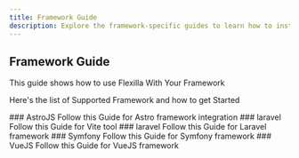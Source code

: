 ```yaml
---
title: Framework Guide
description: Explore the framework-specific guides to learn how to install Flexilla with various frameworks/build tools.
---
```


## Framework Guide

This guide shows how to use Flexilla With Your Framework

Here's the list of Supported Framework and how to get Started

<CardTechBox>
    <CardTech href="/docs/astro-guide" icon="astro">
### AstroJS
Follow this Guide for Astro framework integration
    </CardTech>
    <CardTech href="/docs/vite-guide" icon="vite">
### laravel
Follow this Guide for Vite tool
    </CardTech>
    <CardTech href="/docs/laravel-guide" icon="laravel">
### laravel
Follow this Guide for Laravel framework
    </CardTech>
    <CardTech href="/docs/symfony-guide" icon="symfony">
### Symfony
Follow this Guide for Symfony framework
    </CardTech>
    <CardTech href="/docs/vue-guide" icon="vue">
### VueJS
Follow this Guide for VueJS framework
    </CardTech>
</CardTechBox>